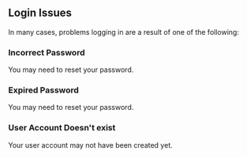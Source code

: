 ## Login Issues

In many cases, problems logging in are a result of one of the following:

### Incorrect Password

You may need to reset your password.

### Expired Password

You may need to reset your password.

### User Account Doesn't exist

Your user account may not have been created yet.
